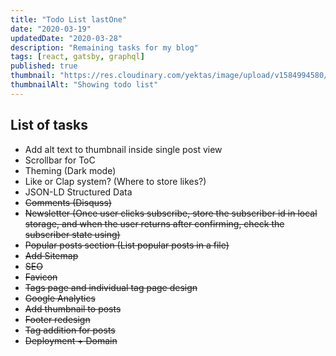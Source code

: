 ```yaml
---
title: "Todo List lastOne"
date: "2020-03-19"
updatedDate: "2020-03-28"
description: "Remaining tasks for my blog"
tags: [react, gatsby, graphql]
published: true
thumbnail: "https://res.cloudinary.com/yektas/image/upload/v1584994580/Blog/posts/Todo-List/thumbnail.jpg"
thumbnailAlt: "Showing todo list"
---
```


## List of tasks

- Add alt text to thumbnail inside single post view
- Scrollbar for ToC
- Theming (Dark mode)
- Like or Clap system? (Where to store likes?)
- JSON-LD Struc­tured Data
- ~~Comments (Disquss)~~
- ~~Newsletter (Once user clicks subscribe, store the subscriber id in local storage,
  and when the user returns after confirming, check the subscriber state using)~~
- ~~Popular posts section (List popular posts in a file)~~
- ~~Add Sitemap~~
- ~~SEO~~
- ~~Favicon~~
- ~~Tags page and individual tag page design~~
- ~~Google Analytics~~
- ~~Add thumbnail to posts~~
- ~~Footer redesign~~
- ~~Tag addition for posts~~
- ~~Deployment + Domain~~
